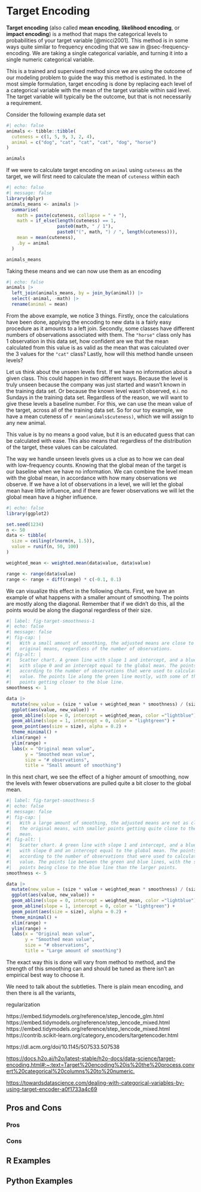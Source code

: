 # Target Encoding {#sec-target-encoding}

**Target encoding** (also called **mean encoding**, **likelihood encoding**, or **impact encoding**) is a method that maps the categorical levels to probabilities of your target variable [@micci2001]. This method is in some ways quite similar to frequency encoding that we saw in @sec-frequency-encoding. We are taking a single categorical variable, and turning it into a single numeric categorical variable.

This is a trained and supervised method since we are using the outcome of our modeling problem to guide the way this method is estimated. In the most simple formulation, target encoding is done by replacing each level of a categorical variable with the mean of the target variable within said level. The target variable will typically be the outcome, but that is not necessarily a requirement.

Consider the following example data set

```r
#| echo: false
animals <- tibble::tibble(
  cuteness = c(1, 5, 9, 3, 2, 4),
  animal = c("dog", "cat", "cat", "cat", "dog", "horse")
)

animals
```

If we were to calculate target encoding on `animal` using `cuteness` as the target, we will first need to calculate the mean of `cuteness` within each

```r
#| echo: false
#| message: false
library(dplyr)
animals_means <- animals |>
  summarise(
    math = paste(cuteness, collapse = " + "),
    math = if_else(length(cuteness) == 1, 
                   paste0(math, " / 1"), 
                   paste0("(", math, ") / ", length(cuteness))),
    mean = mean(cuteness), 
    .by = animal
  )

animals_means
```

Taking these means and we can now use them as an encoding

```r
#| echo: false
animals |>
  left_join(animals_means, by = join_by(animal)) |>
  select(-animal, -math) |>
  rename(animal = mean)
```

From the above example, we notice 3 things. Firstly, once the calculations have been done, applying the encoding to new data is a fairly easy procedure as it amounts to a left join. Secondly, some classes have different numbers of observations associated with them. The `"horse"` class only has 1 observation in this data set, how confident are we that the mean calculated from this value is as valid as the mean that was calculated over the 3 values for the `"cat"` class? Lastly, how will this method handle unseen levels?

Let us think about the unseen levels first. If we have no information about a given class. This could happen in two different ways. Because the level is truly unseen because the company was just started and wasn't known in the training data set. Or because the known level wasn't observed, e.i. no Sundays in the training data set. Regardless of the reason, we will want to give these levels a baseline number. For this, we can use the mean value of the target, across all of the training data set. So for our toy example, we have a mean cuteness of `r mean(animals$cuteness)`, which we will assign to any new animal.

This value is by no means a good value, but it is an educated guess that can be calculated with ease. This also means that regardless of the distribution of the target, these values can be calculated.

The way we handle unseen levels gives us a clue as to how we can deal with low-frequency counts. Knowing that the global mean of the target is our baseline when we have no information. We can combine the level mean with the global mean, in accordance with how many observations we observe. If we have a lot of observations in a level, we will let the global mean have little influence, and if there are fewer observations we will let the global mean have a higher influence.

```r
#| echo: false
library(ggplot2)

set.seed(1234)
n <- 50
data <- tibble(
  size = ceiling(rlnorm(n, 1.5)),
  value = runif(n, 50, 100)
)

weighted_mean <- weighted.mean(data$value, data$value)

range <- range(data$value) 
range <- range + diff(range) * c(-0.1, 0.1)
```

We can visualize this effect in the following charts. First, we have an example of what happens with a smaller amount of smoothing. The points are mostly along the diagonal. Remember that if we didn't do this, all the points would be along the diagonal regardless of their size.

```r
#| label: fig-target-smoothness-1
#| echo: false
#| message: false
#| fig-cap: |
#|   With a small amount of smoothing, the adjusted means are close to the 
#|   original means, regardless of the number of observations.
#| fig-alt: |
#|   Scatter chart. A green line with slope 1 and intercept, and a blue line 
#|   with slope 0 and an intercept equal to the global mean. The points are sized
#|   according to the number of observations that were used to calculate the 
#|   value. The points lie along the green line mostly, with some of the smaller
#|   points getting closer to the blue line.
smoothness <- 1

data |>
  mutate(new_value = (size * value + weighted_mean * smoothness) / (size + smoothness)) |>
  ggplot(aes(value, new_value)) +
  geom_abline(slope = 0, intercept = weighted_mean, color ="lightblue") +
  geom_abline(slope = 1, intercept = 0, color = "lightgreen") +
  geom_point(aes(size = size), alpha = 0.2) +
  theme_minimal() +
  xlim(range) +
  ylim(range) +
  labs(x = "Original mean value",
       y = "Smoothed mean value",
       size = "# observations",
       title = "Small amount of smoothing")
```

In this next chart, we see the effect of a higher amount of smoothing, now the levels with fewer observations are pulled quite a bit closer to the global mean.

```r
#| label: fig-target-smoothness-5
#| echo: false
#| message: false
#| fig-cap: |
#|   With a large amount of smoothing, the adjusted means are not as close to
#|   the original means, with smaller points getting quite close to the global
#|   mean.
#| fig-alt: |
#|   Scatter chart. A green line with slope 1 and intercept, and a blue line 
#|   with slope 0 and an intercept equal to the global mean. The points are sized
#|   according to the number of observations that were used to calculate the 
#|   value. The points lie between the green and blue lines, with the smaller
#|   points being close to the blue line than the larger points.
smoothness <- 5

data |>
  mutate(new_value = (size * value + weighted_mean * smoothness) / (size + smoothness)) |>
  ggplot(aes(value, new_value)) +
  geom_abline(slope = 0, intercept = weighted_mean, color ="lightblue") +
  geom_abline(slope = 1, intercept = 0, color = "lightgreen") +
  geom_point(aes(size = size), alpha = 0.2) +
  theme_minimal() +
  xlim(range) +
  ylim(range) +
  labs(x = "Original mean value",
       y = "Smoothed mean value",
       size = "# observations",
       title = "Large amount of smoothing")
```

The exact way this is done will vary from method to method, and the strength of this smoothing can and should be tuned as there isn't an empirical best way to choose it.

We need to talk about the subtleties. There is plain mean encoding, and then there is all the variants,

regularization

https://embed.tidymodels.org/reference/step_lencode_glm.html https://embed.tidymodels.org/reference/step_lencode_mixed.html https://embed.tidymodels.org/reference/step_lencode_mixed.html https://contrib.scikit-learn.org/category_encoders/targetencoder.html

https://dl.acm.org/doi/10.1145/507533.507538

<https://docs.h2o.ai/h2o/latest-stable/h2o-docs/data-science/target-encoding.html#:~:text=Target%20encoding%20is%20the%20process,convert%20categorical%20columns%20to%20numeric.>

<https://towardsdatascience.com/dealing-with-categorical-variables-by-using-target-encoder-a0f1733a4c69>

## Pros and Cons

### Pros

### Cons

## R Examples

## Python Examples
